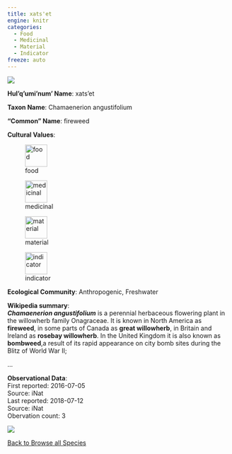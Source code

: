 ```yaml
---
title: xats'et
engine: knitr
categories:
  - Food
  - Medicinal
  - Material
  - Indicator
freeze: auto
---
```

![](https://inaturalist-open-data.s3.amazonaws.com/photos/145664133/medium.jpg){fig-alt="xats'et - fireweed"}

**Hul'q'umi'num' Name**: xats'et



**Taxon Name**: Chamaenerion angustifolium

**"Common" Name**: fireweed

**Cultural Values**:  

::: {layout-nrow=1 style="width:60%"}
![food](/files/food.svg){width=50px}

![medicinal](/files/medicinal.svg){width=50px}

![material](/files/material.svg){width=50px}

![indicator](/files/indicator.svg){width=50px}
:::

**Ecological Community**: Anthropogenic, Freshwater

**Wikipedia summary**:  
<i><b>Chamaenerion angustifolium</b></i> is a perennial herbaceous flowering plant in the willowherb family Onagraceae. It is known in North America as <b>fireweed</b>, in some parts of Canada as <b>great willowherb</b>, in Britain and Ireland as <b>rosebay willowherb</b>. In the United Kingdom it is also known as <b>bombweed</b>,a result of its rapid appearance on city bomb sites during the Blitz of World War&#160;II;</p>...

**Observational Data**:   
First reported: 2016-07-05  
Source: iNat  
Last reported: 2018-07-12  
Source: iNat  
Obervation count: 3

![](community_dist.png)

[<i class="fa fa-arrow-left" aria-hidden="true"></i> Back to Browse all Species](/taxa.html)
